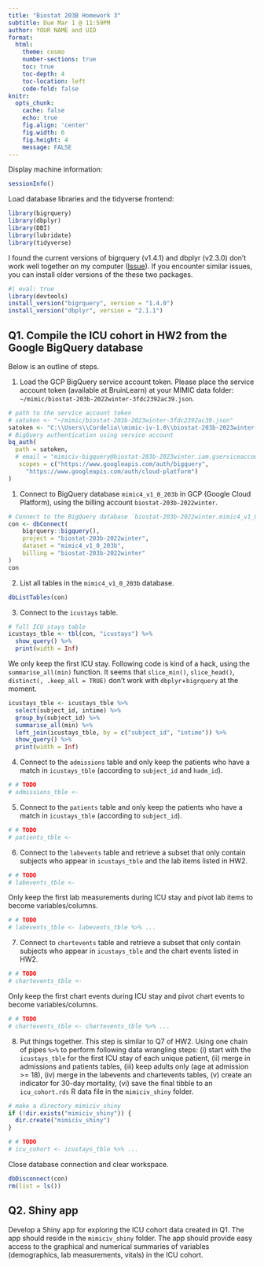 ```yaml
---
title: "Biostat 203B Homework 3"
subtitle: Due Mar 1 @ 11:59PM
author: YOUR NAME and UID
format:
  html:
    theme: cosmo
    number-sections: true
    toc: true
    toc-depth: 4
    toc-location: left
    code-fold: false
knitr:
  opts_chunk: 
    cache: false    
    echo: true
    fig.align: 'center'
    fig.width: 6
    fig.height: 4
    message: FALSE
---
```


Display machine information:

```r
sessionInfo()
```

Load database libraries and the tidyverse frontend:

```r
library(bigrquery)
library(dbplyr)
library(DBI)
library(lubridate)
library(tidyverse)
```

I found the current versions of bigrquery (v1.4.1) and dbplyr (v2.3.0) don't work well together on my computer ([Issue](https://github.com/r-dbi/bigrquery/issues/509)). If you encounter similar issues, you can install older versions of the these two packages.

```r
#| eval: true
library(devtools)
install_version("bigrquery", version = "1.4.0")
install_version("dbplyr", version = "2.1.1")
```

## Q1. Compile the ICU cohort in HW2 from the Google BigQuery database

Below is an outline of steps.

1.  Load the GCP BigQuery service account token. Please place the service account token (available at BruinLearn) at your MIMIC data folder: `~/mimic/biostat-203b-2022winter-3fdc2392ac39.json`.

```r
# path to the service account token 
# satoken <- "~/mimic/biostat-203b-2023winter-3fdc2392ac39.json"
satoken <- "C:\\Users\\Cordelia\\mimic-iv-1.0\\biostat-203b-2023winter-3fdc2392ac39.json"
# BigQuery authentication using service account
bq_auth(
  path = satoken,
  # email = "mimiciv-bigquery@biostat-203b-2023winter.iam.gserviceaccount.com",
   scopes = c("https://www.googleapis.com/auth/bigquery",
     "https://www.googleapis.com/auth/cloud-platform")
)
```

1.  Connect to BigQuery database `mimic4_v1_0_203b` in GCP (Google Cloud Platform), using the billing account `biostat-203b-2022winter`.

```r
# Connect to the BigQuery database `biostat-203b-2022winter.mimic4_v1_0_203b`
con <- dbConnect(
    bigrquery::bigquery(),
    project = "biostat-203b-2022winter",
    dataset = "mimic4_v1_0_203b",
    billing = "biostat-203b-2022winter"
)
con
```

2.  List all tables in the `mimic4_v1_0_203b` database.

```r
dbListTables(con)
```

3.  Connect to the `icustays` table.

```r
# full ICU stays table
icustays_tble <- tbl(con, "icustays") %>%
  show_query() %>%
  print(width = Inf)
```

We only keep the first ICU stay. Following code is kind of a hack, using the `summarise_all(min)` function. It seems that `slice_min()`, `slice_head()`, `distinct(, .keep_all = TRUE)` don't work with `dbplyr`+`bigrquery` at the moment.

```r
icustays_tble <- icustays_tble %>% 
  select(subject_id, intime) %>% 
  group_by(subject_id) %>% 
  summarise_all(min) %>%
  left_join(icustays_tble, by = c("subject_id", "intime")) %>%
  show_query() %>%
  print(width = Inf)
```

4.  Connect to the `admissions` table and only keep the patients who have a match in `icustays_tble` (according to `subject_id` and `hadm_id`).

```r
# # TODO
# admissions_tble <- 
```

5.  Connect to the `patients` table and only keep the patients who have a match in `icustays_tble` (according to `subject_id`).

```r
# # TODO
# patients_tble <-
```

6.  Connect to the `labevents` table and retrieve a subset that only contain subjects who appear in `icustays_tble` and the lab items listed in HW2.

```r
# # TODO
# labevents_tble <- 
```

Only keep the first lab measurements during ICU stay and pivot lab items to become variables/columns.

```r
# # TODO
# labevents_tble <- labevents_tble %>% ...
```

7.  Connect to `chartevents` table and retrieve a subset that only contain subjects who appear in `icustays_tble` and the chart events listed in HW2.

```r
# # TODO
# chartevents_tble <- 
```

Only keep the first chart events during ICU stay and pivot chart events to become variables/columns.

```r
# # TODO
# chartevents_tble <- chartevents_tble %>% ...
```

8.  Put things together. This step is similar to Q7 of HW2. Using one chain of pipes `%>%` to perform following data wrangling steps: (i) start with the `icustays_tble` for the first ICU stay of each unique patient, (ii) merge in admissions and patients tables, (iii) keep adults only (age at admission \>= 18), (iv) merge in the labevents and chartevents tables, (v) create an indicator for 30-day mortality, (vi) save the final tibble to an `icu_cohort.rds` R data file in the `mimiciv_shiny` folder.

```r
# make a directory mimiciv_shiny
if (!dir.exists("mimiciv_shiny")) {
  dir.create("mimiciv_shiny")
}
```

```r
# # TODO
# icu_cohort <- icustays_tble %>% ...
```

Close database connection and clear workspace.

```r
dbDisconnect(con)
rm(list = ls())
```

## Q2. Shiny app

Develop a Shiny app for exploring the ICU cohort data created in Q1. The app should reside in the `mimiciv_shiny` folder. The app should provide easy access to the graphical and numerical summaries of variables (demographics, lab measurements, vitals) in the ICU cohort.
